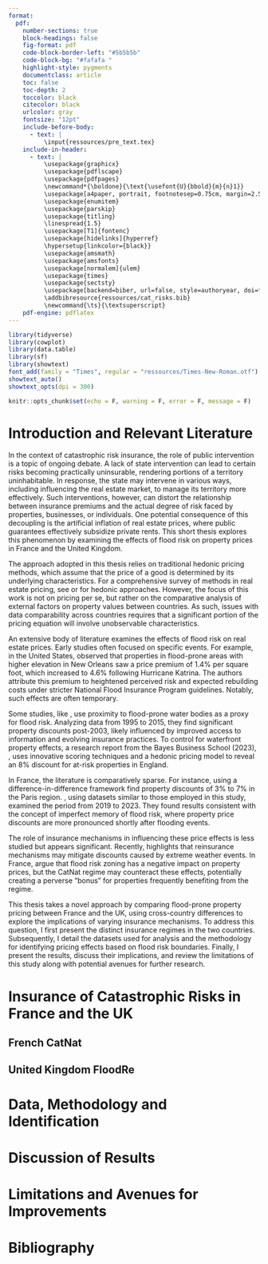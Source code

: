 ```yaml
---
format: 
  pdf:
    number-sections: true
    block-headings: false
    fig-format: pdf
    code-block-border-left: "#5b5b5b"
    code-block-bg: "#fafafa "
    highlight-style: pygments
    documentclass: article
    toc: false
    toc-depth: 2
    toccolor: black
    citecolor: black
    urlcolor: gray
    fontsize: "12pt"
    include-before-body: 
      - text: |
          \input{ressources/pre_text.tex}
    include-in-header:
      - text: |
          \usepackage{graphicx}
          \usepackage{pdflscape}
          \usepackage{pdfpages}
          \newcommand*{\boldone}{\text{\usefont{U}{bbold}{m}{n}1}}
          \usepackage[a4paper, portrait, footnotesep=0.75cm, margin=2.54cm]{geometry}
          \usepackage{enumitem}
          \usepackage{parskip}
          \usepackage{titling}
          \linespread{1.5}
          \usepackage[T1]{fontenc}
          \usepackage[hidelinks]{hyperref}
          \hypersetup{linkcolor={black}}
          \usepackage{amsmath}
          \usepackage{amsfonts}
          \usepackage[normalem]{ulem}
          \usepackage{times}
          \usepackage{sectsty}
          \usepackage[backend=biber, url=false, style=authoryear, doi=false, sorting=ydnt]{biblatex}
          \addbibresource{ressources/cat_risks.bib}
          \newcommand{\ts}{\textsuperscript}
    pdf-engine: pdflatex
---
```

 
```r
library(tidyverse)
library(cowplot)
library(data.table)
library(sf)
library(showtext)
font_add(family = "Times", regular = "ressources/Times-New-Roman.otf")
showtext_auto()
showtext_opts(dpi = 300)

knitr::opts_chunk$set(echo = F, warning = F, error = F, message = F)
```

\clearpage

# Introduction and Relevant Literature

In the context of catastrophic risk insurance, the role of public intervention is a topic of ongoing debate. A lack of state intervention can lead to certain risks becoming practically uninsurable, rendering portions of a territory uninhabitable. In response, the state may intervene in various ways, including influencing the real estate market, to manage its territory more effectively. Such interventions, however, can distort the relationship between insurance premiums and the actual degree of risk faced by properties, businesses, or individuals. One potential consequence of this decoupling is the artificial inflation of real estate prices, where public guarantees effectively subsidize private rents. This short thesis explores this phenomenon by examining the effects of flood risk on property prices in France and the United Kingdom.

The approach adopted in this thesis relies on traditional hedonic pricing methods, which assume that the price of a good is determined by its underlying characteristics. For a comprehensive survey of methods in real estate pricing, see \cite{kaur_overview_2020} or \cite{herath_hedonic_2010} for hedonic approaches. However, the focus of this work is not on pricing per se, but rather on the comparative analysis of external factors on property values between countries. As such, issues with data comparability across countries requires that a significant portion of the pricing equation will involve unobservable characteristics.

An extensive body of literature examines the effects of flood risk on real estate prices. Early studies often focused on specific events. For example, in the United States, \cite{mckenzie_flood_2010} observed that properties in flood-prone areas with higher elevation in New Orleans saw a price premium of 1.4% per square foot, which increased to 4.6% following Hurricane Katrina. The authors attribute this premium to heightened perceived risk and expected rebuilding costs under stricter National Flood Insurance Program guidelines. Notably, such effects are often temporary.

Some studies, like \cite{belanger_impact_2018}, use proximity to flood-prone water bodies as a proxy for flood risk. Analyzing data from 1995 to 2015, they find significant property discounts post-2003, likely influenced by improved access to information and evolving insurance practices. To control for waterfront property effects, a research report from the Bayes Business School (2023), \cite{skouralis_impact_2023}, uses innovative scoring techniques and a hedonic pricing model to reveal an 8% discount for at-risk properties in England.

In France, the literature is comparatively sparse. For instance, using a difference-in-difference framework \cite{dubos-paillard_effect_2019} find property discounts of 3% to 7% in the Paris region. \cite{tristan_effets_2024}, using datasets similar to those employed in this study, examined the period from 2019 to 2023. They found results consistent with the concept of imperfect memory of flood risk, where property price discounts are more pronounced shortly after flooding events.

The role of insurance mechanisms in influencing these price effects is less studied but appears significant. Recently, \cite{garbarino_effects_2022} highlights that reinsurance mechanisms may mitigate discounts caused by extreme weather events. In France, \cite{dachary-bernard_response_2014} argue that flood risk zoning has a negative impact on property prices, but the CatNat regime may counteract these effects, potentially creating a perverse “bonus” for properties frequently benefiting from the regime.

This thesis takes a novel approach by comparing flood-prone property pricing between France and the UK, using cross-country differences to explore the implications of varying insurance mechanisms. To address this question, I first present the distinct insurance regimes in the two countries. Subsequently, I detail the datasets used for analysis and the methodology for identifying pricing effects based on flood risk boundaries. Finally, I present the results, discuss their implications, and review the limitations of this study along with potential avenues for further research.

\newpage

# Insurance of Catastrophic Risks in France and the UK

## French CatNat 

## United Kingdom FloodRe
\newpage

# Data, Methodology and Identification

\newpage

# Discussion of Results

\newpage

# Limitations and Avenues for Improvements

\newpage

# Bibliography
\begingroup
\let\clearpage\relax
\printbibliography[heading=none]
\endgroup